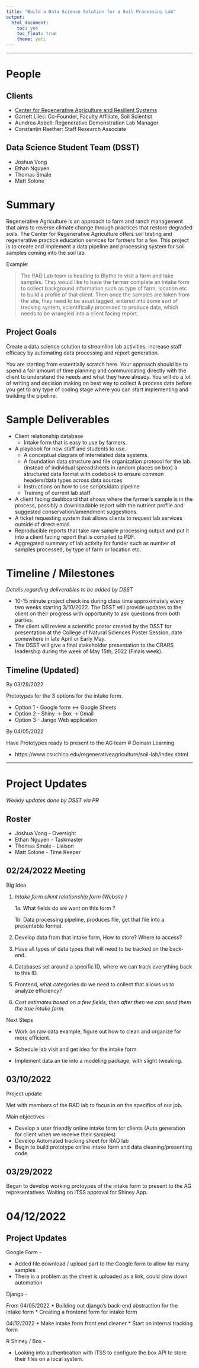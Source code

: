 ```yaml
---
title: "Build a Data Science Solution for a Soil Processing Lab"
output: 
  html_document: 
    toc: yes
    toc_float: true
    theme: yeti
---
```


----

# People

## Clients

* [Center for Regenerative Agriculture and Resilient Systems](https://www.csuchico.edu/regenerativeagriculture/)
* Garrett Liles: Co-Founder, Faculty Affiliate, Soil Scientist
* Aundrea Asbell: Regenerative Demonstration Lab Manager  
* Constantin Raether: Staff Research Associate

## Data Science Student Team (DSST)

* Joshua Vong
* Ethan Nguyen
* Thomas Smale
* Matt Solone

# Summary 
Regenerative Agriculture is an approach to farm and ranch management that aims to reverse climate change through practices that restore degraded soils. The Center for Regenerative Agriculture offers soil testing and regenerative practice education services for farmers for a fee. This project is to create and implement a data pipeline and processing system for soil samples coming into the soil lab. 

Example: 

> The RAD Lab team is heading to Blythe to visit a farm and take samples. They would like to have the farmer complete an intake form to collect background information such as type of farm, location etc to build a profile of that client. Then once the samples are taken from the site, they need to be asset tagged, entered into some sort of tracking system, scientifically processed to produce data, which needs to be wrangled into a client facing report. 


## Project Goals
Create a data science solution to streamline lab activities, increase staff efficacy by automating data processing and report generation. 

You are starting from essentially scratch here. Your approach should be to spend a fair amount of time planning and communicating directly with the client to understand the needs and what they have already. You will do a lot of writing and decision making on best way to collect & process data before you get to any type of coding stage where you can start implementing and building the pipeline. 

# Sample Deliverables

* Client relationship database
    - Intake form that is easy to use by farmers.
* A playbook for new staff and students to use. 
    - A conceptual diagram of interrelated data systems. 
    - A foundation data structure and file organization protocol for the lab. (instead of individual spreadsheets in random places on box) a structured data format with codebook to ensure common headers/data types across data sources
    - Instructions on how to use scripts/data pipeline
    - Training of current lab staff
* A client facing dashboard that shows where the farmer's sample is in the process, possibly a downloadable report with the nutrient profile and suggested conservation/amendment suggestions.
* A ticket requesting system that allows clients to request lab services outside of direct email. 
* Reproducible reports that take raw sample processing output and put it into a client facing report that is compiled to PDF. 
* Aggregated summary of lab activity for funder such as number of samples processed, by type of farm or location etc. 




# Timeline / Milestones
_Details regarding deliverables to be added by DSST_

* 10-15 minute project check ins during class time approximately every two weeks starting 3/10/2022. The DSST will provide updates to the client on their progress with opportunity to ask questions from both parties.
* The client will review a scientific poster created by the DSST for presentation at the College of Natural Sciences Poster Session, date somewhere in late April or Early May.  
* The DSST will give a final stakeholder presentation to the CRARS leadership during the week of May 15th, 2022 (Finals week). 

## Timeline (Updated)

By 03/29/2022

Prototypes for the 3 options for the intake form.

* Option 1 - Google form <-> Google Sheets
* Option 2 - Shiny -> Box -> Gmail
* Option 3 - Jango Web application

By 04/05/2022

Have Prototypes ready to present to the AG team
# Domain Learning

* https://www.csuchico.edu/regenerativeagriculture/soil-lab/index.shtml


----

# Project Updates
_Weekly updates done by DSST via PR_

## Roster 

* Joshua Vong - Oversight
* Ethan Nguyen - Taskmaster
* Thomas Smale - Liaison
* Matt Solone - Time Keeper 

## 02/24/2022 Meeting

Big Idea 

1. *Intake form client relationship form (Website )*

    1a. What fields do we want on this form ? 

    1b. Data processing pipeline, produces file, get that file into a presentable format.

2.  Develop data from that intake form, How to store? Where to access?

3.  Have all types of data types that will need to be tracked on the back-end.

4.  Databases set around a specific ID, where we can track everything back to this ID.

5.  Frontend, what categories do we need to collect that allows us to analyze efficiency?

6.  *Cost estimates based on a few fields, then after then we can send them the true intake form.*

Next Steps

- Work on raw data example, figure out how to clean and organize for more efficient. 

- Schedule lab visit and get idea for the intake form. 

- Implement data an tie into a modeling package, with slight tweaking.

## 03/10/2022

Project update

Met with members of the RAD lab to focus in on the specifics of our job.

Main objectives - 

* Develop a user friendly online intake form for clients (Auto generation for client when we receive their samples)
* Develop Automated tracking sheet for RAD lab 
* Begin to build prototype online intake form and data cleaning/presenting code. 

## 03/29/2022

Began to develop working protoypes of the intake form to present to the AG representatives.
Waiting on ITSS approval for Shiney App. 

# 04/12/2022

## Project Updates

Google Form - 

* Added file download / upload part to the Google form to allow for many samples
* There is a problem as the sheet is uploaded as a link, could slow down automation

Django -

From 04/05/2022
* Building out django's back-end abstraction for the intake form
* Creating a frontend form for intake form

04/12/2022
* Make intake form front end cleaner
* Start on internal tracking form

R Shiney / Box - 

* Looking into authentication with ITSS to configure the box API to store their files on a local system.